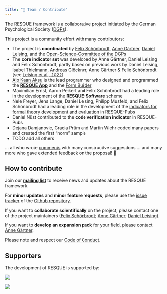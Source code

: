 ```yaml
---
title: "👥 Team / Contribute"
---
```


The RESQUE framework is a collaborative project initiated by the German Psychological Society ([DGPs](https://www.dgps.de)). 

This project is a community effort with many contributors:

- The project is **coordinated** by [Felix Schönbrodt](http://www.nicebread.de), [Anne Gärtner](https://tu-dresden.de/mn/psychologie/ifap/differentielle-psychologie/die-professur/Mitarbeiter/dipl-psych-anne-gaertner), [Daniel Leising](https://tu-dresden.de/mn/psychologie/iaosp/diagnostische/die-professur/inhaber-in), and the [Open-Science-Committee of the DGPs](https://www.dgps.de/schwerpunkte/transparente-wissenschaft/kommission-open-science/)
- The **core indicator set** was developed by Anne Gärtner, Daniel Leising and Felix Schönbrodt, partly based on previous work by Daniel Leising, Isabel Thielmann, Andreas Glöckner, Anne Gärtner & Felix Schönbrodt (see [Leising et al., 2022](https://doi.org/10.5964/ps.6029.))
- [Alp Kaan Aksu](https://github.com/alpkaanaksu) is the lead programmer who designed and programmed the [**RESQUE App**](https://nicebread.github.io/RESQUE/web/) and the [Form Builder](https://nicebread.github.io/RESQUE/web/builder)
- Maximilian Ernst, Aaron Peikert and Felix Schönbrodt had a leading role in the development of the **RESQUE-Software** scheme
- Nele Freyer, Jens Lange, Daniel Leising, Philipp Musfeld, and Felix Schönbrodt had a leading role in the development of the [indicators for formal theory development and evaluation](news/2024-02-26-theory_indicators.qmd) in RESQUE-Pubs
- Daniel Nüst contributed to the **code verification indicator** in RESQUE-Pubs
- Dejana Damjanovic, Gracia Prüm and Martin Wiehr coded many papers and created the first "norm" sample
- TODO add all others

... all who wrote [comments](publications.qmd) with many constructive suggestions
... and many more who gave extended feedback on the proposal! 🙏

## How to contribute

Join our [**mailing list**](https://www.listserv.dfn.de/sympa/info/psy-dora) to receive news and updates about the RESQUE framework.

For **minor updates** and **minor feature requests**, please use the [issue tracker](https://github.com/nicebread/RESQUE/issues) of the [Github repository](https://github.com/nicebread/RESQUE).

If you want to **collaborate scientifically** on the project, please contact one of the project maintainers ([Felix Schönbrodt](mailto:felix.schoenbrodt@psy.lmu.de); [Anne Gärtner](mailto:anne_gaertner@tu-dresden.de); [Daniel Leising](mailto:Daniel.Leising@tu-dresden.de)).

If you want to **develop an expansion pack** for your field, please contact [Anne Gärtner](mailto:anne_gaertner@tu-dresden.de).

Please note and respect our [Code of Conduct](/CODE_OF_CONDUCT.md).

## Supporters

The development of RESQUE is supported by:

::: {layout-ncol=2}
![](includes/EFA_WortBildmarke_Quest_schwarz.png)

![](includes/dgps.jpg)
:::